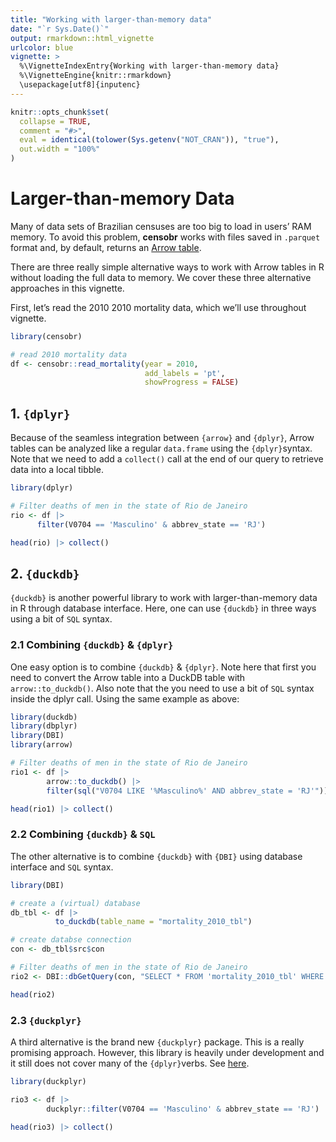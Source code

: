 ```yaml
---
title: "Working with larger-than-memory data"
date: "`r Sys.Date()`"
output: rmarkdown::html_vignette
urlcolor: blue
vignette: >
  %\VignetteIndexEntry{Working with larger-than-memory data}
  %\VignetteEngine{knitr::rmarkdown}
  \usepackage[utf8]{inputenc}
---
```


```r
knitr::opts_chunk$set(
  collapse = TRUE,
  comment = "#>",
  eval = identical(tolower(Sys.getenv("NOT_CRAN")), "true"),
  out.width = "100%"
)

```
# Larger-than-memory Data

Many of data sets of Brazilian censuses are too big to load in users' RAM memory. To avoid this problem, **censobr** works with files saved in `.parquet` format and, by default, returns an [Arrow table](https://arrow.apache.org/docs/r/articles/arrow.html#tabular-data-in-arrow).

There are three really simple alternative ways to work with Arrow tables in R without loading the full data to memory. We cover these three alternative approaches in this vignette.

First, let's read the 2010 2010 mortality data, which we'll use throughout vignette.

```r
library(censobr)

# read 2010 mortality data
df <- censobr::read_mortality(year = 2010,
                              add_labels = 'pt',
                              showProgress = FALSE)
```

## 1. `{dplyr}`

Because of the seamless integration between `{arrow}` and  `{dplyr}`, Arrow tables can be analyzed like a regular `data.frame` using the `{dplyr}`syntax. Note that we need to add a `collect()` call at the end of our query to retrieve data into a local tibble.

```r
library(dplyr)

# Filter deaths of men in the state of Rio de Janeiro
rio <- df |>
      filter(V0704 == 'Masculino' & abbrev_state == 'RJ')

head(rio) |> collect()

```

## 2. `{duckdb}`

`{duckdb}` is another powerful library to work with larger-than-memory data in R through database interface. Here, one can use `{duckdb}` in three ways using a bit of `SQL` syntax.


### 2.1 Combining `{duckdb}` & `{dplyr}`

One easy option is to combine `{duckdb}` & `{dplyr}`. Note here that first you need to convert the Arrow table into a DuckDB table with `arrow::to_duckdb()`. Also note that the you need to use a bit of `SQL` syntax inside the dplyr call. Using the same example as above:

```r
library(duckdb)
library(dbplyr)
library(DBI)
library(arrow)

# Filter deaths of men in the state of Rio de Janeiro
rio1 <- df |>
        arrow::to_duckdb() |>
        filter(sql("V0704 LIKE '%Masculino%' AND abbrev_state = 'RJ'"))

head(rio1) |> collect()

```

### 2.2 Combining `{duckdb}` &  `SQL`

The other alternative is to combine `{duckdb}` with `{DBI}` using database interface and `SQL` syntax.


```r
library(DBI)

# create a (virtual) database
db_tbl <- df |>
          to_duckdb(table_name = "mortality_2010_tbl")

# create databse connection
con <- db_tbl$src$con

# Filter deaths of men in the state of Rio de Janeiro
rio2 <- DBI::dbGetQuery(con, "SELECT * FROM 'mortality_2010_tbl' WHERE V0704 LIKE '%Masculino%' AND abbrev_state = 'RJ'")

head(rio2)

```
### 2.3 `{duckplyr}`

A third alternative is the brand new `{duckplyr}` package. This is a really promising approach. However, this library is heavily under development and it still does not cover many of the `{dplyr}`verbs. See [here](https://duckdb.org/2024/04/02/duckplyr.html).

```r
library(duckplyr)

rio3 <- df |>
        duckplyr::filter(V0704 == 'Masculino' & abbrev_state == 'RJ')

head(rio3) |> collect()
```
